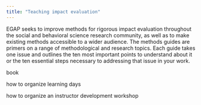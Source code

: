 ```yaml
---
title: "Teaching impact evaluation"
---
```


EGAP seeks to improve methods for rigorous impact evaluation throughout the social and behavioral science research community, as well as to make existing methods accessible to a wider audience. The methods guides are primers on a range of methodological and research topics. Each guide takes one issue and outlines the ten most important points to understand about it or the ten essential steps necessary to addressing that issue in your work.

book

how to organize learning days

how to organize an instructor development workshop